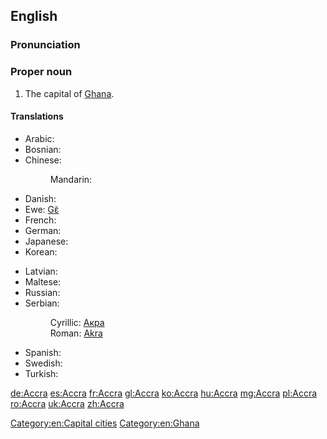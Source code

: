 ==English==
{{wikipedia}}

===Pronunciation===
{{a|US}} {{IPA|/ə.ˈkɹɑ/|ˈæk.ɹə/}}

===Proper noun===
{{en-proper noun}}

# The capital of [[Ghana]].

====Translations====
{{trans-top|capital of Ghana}}
* Arabic: {{t-|ar|أكرا|f|tr='ákraa}}
* Bosnian: {{t-|bs|Akra|f}}
* Chinese:
*: Mandarin: {{t|cmn|阿克拉|tr=Ākèlā|sc=Hani}}
* Danish: {{t-|da|Accra}}
* Ewe: [[Gɛ̃]]
* French: {{t+|fr|Accra}}
* German: {{t+|de|Accra|n}}
* Japanese: {{t-|ja|アクラ|tr=Akura}}
* Korean: {{t-|ko|아크라|tr=Akeura|sc=Hang}}
{{trans-mid}}
* Latvian: {{t-|lv|Akra|xs=Latvian}}
* Maltese: {{t-|mt|Akkra}}
* Russian: {{t+|ru|Аккра|f|tr=Ákkra}}
* Serbian:
*: Cyrillic: [[Акра#Serbian|Акра]] {{f}}
*: Roman: [[Akra#Serbian|Akra]] {{f}}
* Spanish: {{t+|es|Accra|f}}
* Swedish: {{t-|sv|Accra}}
* Turkish: {{t-|tr|Akra}}
{{trans-bottom}}

[[Category:en:Capital cities]]
[[Category:en:Ghana]]

[[de:Accra]]
[[es:Accra]]
[[fr:Accra]]
[[gl:Accra]]
[[ko:Accra]]
[[hu:Accra]]
[[mg:Accra]]
[[pl:Accra]]
[[ro:Accra]]
[[uk:Accra]]
[[zh:Accra]]